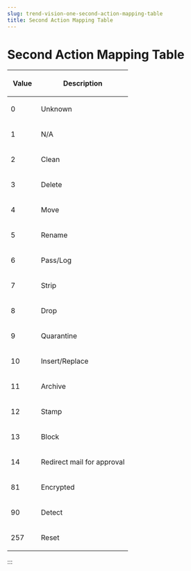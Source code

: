 ```yaml
---
slug: trend-vision-one-second-action-mapping-table
title: Second Action Mapping Table
---
```

# Second Action Mapping Table

<table>
<colgroup>
<col style="width: 25%" />
<col style="width: 75%" />
</colgroup>
<thead>
<tr>
<th><p>Value</p></th>
<th><p>Description</p></th>
</tr>
</thead>
<tbody>
<tr>
<td><p>0</p></td>
<td><p>Unknown</p></td>
</tr>
<tr>
<td><p>1</p></td>
<td><p>N/A</p></td>
</tr>
<tr>
<td><p>2</p></td>
<td><p>Clean</p></td>
</tr>
<tr>
<td><p>3</p></td>
<td><p>Delete</p></td>
</tr>
<tr>
<td><p>4</p></td>
<td><p>Move</p></td>
</tr>
<tr>
<td><p>5</p></td>
<td><p>Rename</p></td>
</tr>
<tr>
<td><p>6</p></td>
<td><p>Pass/Log</p></td>
</tr>
<tr>
<td><p>7</p></td>
<td><p>Strip</p></td>
</tr>
<tr>
<td><p>8</p></td>
<td><p>Drop</p></td>
</tr>
<tr>
<td><p>9</p></td>
<td><p>Quarantine</p></td>
</tr>
<tr>
<td><p>10</p></td>
<td><p>Insert/Replace</p></td>
</tr>
<tr>
<td><p>11</p></td>
<td><p>Archive</p></td>
</tr>
<tr>
<td><p>12</p></td>
<td><p>Stamp</p></td>
</tr>
<tr>
<td><p>13</p></td>
<td><p>Block</p></td>
</tr>
<tr>
<td><p>14</p></td>
<td><p>Redirect mail for approval</p></td>
</tr>
<tr>
<td><p>81</p></td>
<td><p>Encrypted</p></td>
</tr>
<tr>
<td><p>90</p></td>
<td><p>Detect</p></td>
</tr>
<tr>
<td><p>257</p></td>
<td><p>Reset</p></td>
</tr>
</tbody>
</table>
:::
